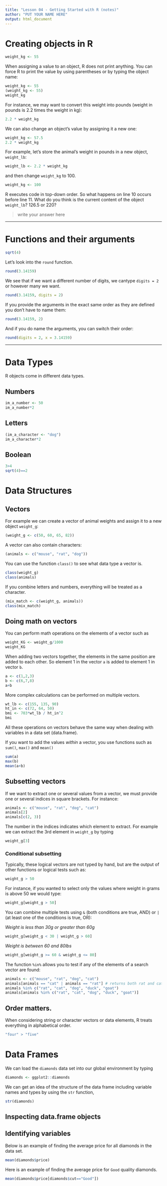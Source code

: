 ```yaml
---
title: "Lesson 04 - Getting Started with R (notes)"
author: "PUT YOUR NAME HERE"
output: html_document
---
```


# Creating objects in R

```r
weight_kg <- 55
```

When assigning a value to an object, R does not print anything. You can force R to print the value by using parentheses or by typing the object name:

```r
weight_kg <- 55    
(weight_kg <- 55)  
weight_kg          
```

For instance, we may want to convert this weight into pounds (weight in pounds is 2.2 times the weight in kg):

```r
2.2 * weight_kg
```

We can also change an object's value by assigning it a new one:

```r
weight_kg <- 57.5
2.2 * weight_kg
```

For example, let's store the animal's weight in pounds in a new object, `weight_lb`:

```r
weight_lb <- 2.2 * weight_kg
```

and then change `weight_kg` to 100.

```r
weight_kg <- 100
```

R executes code in top-down order. So what happens on line 10 occurs before line 11. What do you think is the current content of the object `weight_lb`? 126.5 or 220?

> write your answer here


----

# Functions and their arguments

```r
sqrt(4)
```

Let's look into the `round` function. 

```r
round(3.14159)
```

We see that if we want a different number of digits, we cantype `digits = 2` or however many we want.

```r
round(3.14159, digits = 2)
```

If you provide the arguments in the exact same order as they are defined you
don't have to name them:

```r
round(3.14159, 2)
```

And if you do name the arguments, you can switch their order:

```r
round(digits = 2, x = 3.14159)
```

----

# Data Types

R objects come in different data types. 

## Numbers

```r
im_a_number <- 50
im_a_number*2
```

## Letters

```r
(im_a_character <- "dog")
im_a_character*2
```

## Boolean

```r
3>4
sqrt(4)==2
```

# Data Structures

## Vectors 

For example we can create a vector of animal weights and assign it to a new object `weight_g`:

```r
(weight_g <- c(50, 60, 65, 82))
```

A vector can also contain characters:

```r
(animals <- c("mouse", "rat", "dog"))
```

You can use the function `class()` to see what data type a vector is. 

```r
class(weight_g)
class(animals)
```

If you combine letters and numbers, everything will be treated as a character. 
```r
(mix_match <- c(weight_g, animals))
class(mix_match)
```



## Doing math on vectors

You can perform math operations on the elements of a vector such as
```r
weight_KG <- weight_g/1000
weight_KG
```

When adding two vectors together, the elements in the same position are added to each other. So element 1 in the vector `a` is added to element 1 in vector `b`. 
```r
a <- c(1,2,3)
b <- c(6,7,8)
a+b
```

More complex calculations can be performed on multiple vectors. 
```r
wt_lb <- c(155, 135, 90)
ht_in <- c(72, 64, 50)
bmi <- 703*wt_lb / ht_in^2
bmi
```
      
All these operations on vectors behave the same way when dealing with variables in a data set (data.frame).   
   
If you want to add the values _within_ a vector, you use functions such as `sum()`, `max()` and `mean()`
```r
sum(a)
max(b)
mean(a+b)
```

## Subsetting vectors

If we want to extract one or several values from a vector, we must provide one
or several indices in square brackets. For instance:

```r
animals <- c("mouse", "rat", "dog", "cat")
animals[2]
animals[c(2, 3)]
```

The number in the indices indicates which element to extract. For example we can extract the 3rd element in `weight_g` by typing

```r
weight_g[3]
```

### Conditional subsetting

Typically, these logical vectors are not typed by hand, but are the output of other functions or logical tests such as: 

```r
weight_g > 50
```

For instance, if you wanted to select only the values where weight in grams is above 50 we would type:

```r
weight_g[weight_g > 50]
```

You can combine multiple tests using `&` (both conditions are true, AND) or `|` (at least one of the conditions is true, OR):

_Weight is less than 30g or greater than 60g_
```r
weight_g[weight_g < 30 | weight_g > 60]
```
_Weight is between 60 and 80lbs_
```r
weight_g[weight_g >= 60 & weight_g <= 80]
```

The function `%in%` allows you to test if any of the elements of a search vector are found:

```r
animals <- c("mouse", "rat", "dog", "cat")
animals[animals == "cat" | animals == "rat"] # returns both rat and cat
animals %in% c("rat", "cat", "dog", "duck", "goat")
animals[animals %in% c("rat", "cat", "dog", "duck", "goat")]
```

## Order matters. 
When considering string or character vectors or data elements, R treats everything in alphabetical order. 

```r
"four" > "five"
```

# Data Frames
We can load the `diamonds` data set into our global environment by typing 

```r
diamonds <- ggplot2::diamonds
```

We can get an idea of the structure of the data frame including variable names and types by using the `str` function,
```r
str(diamonds)
```

## Inspecting data.frame objects

## Identifying variables

Below is an example of finding the average price for all diamonds in the data set. 

```r
mean(diamonds$price)
```

Here is an example of finding the average price for `Good` quality diamonds. 
```r
mean(diamonds$price[diamonds$cut=="Good"])
```
